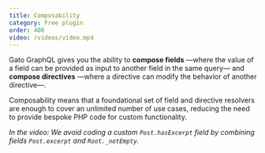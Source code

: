```yaml
---
title: Composability
category: Free plugin
order: 400
video: /videos/video.mp4
---
```


Gato GraphQL gives you the ability to **compose fields** —where the value of a field can be provided as input to another field in the same query— and **compose directives** —where a directive can modify the behavior of another directive—.

Composability means that a foundational set of field and directive resolvers are enough to cover an unlimited number of use cases, reducing the need to provide bespoke PHP code for custom functionality.

_In the video: We avoid coding a custom `Post.hasExcerpt` field by combining fields `Post.excerpt` and `Root._notEmpty`._